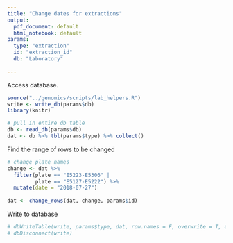 ```yaml
---
title: "Change dates for extractions"
output:
  pdf_document: default
  html_notebook: default
params: 
  type: "extraction"
  id: "extraction_id"
  db: "Laboratory"
  
---
```


Access database.
```r
source("../genomics/scripts/lab_helpers.R")
write <- write_db(params$db)
library(knitr)

# pull in entire db table
db <- read_db(params$db)
dat <- db %>% tbl(params$type) %>% collect()
```
Find the range of rows to be changed
```r
# change plate names
change <- dat %>%
  filter(plate == "E5223-E5306" | 
         plate == "E5127-E5222") %>% 
  mutate(date = "2018-07-27")
  
dat <- change_rows(dat, change, params$id)

```
Write to database
```r
# dbWriteTable(write, params$type, dat, row.names = F, overwrite = T, append = F)
# dbDisconnect(write)
```

